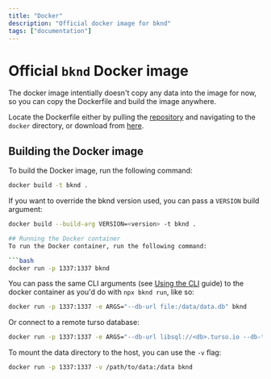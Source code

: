 ```yaml
---
title: "Docker"
description: "Official docker image for bknd"
tags: ["documentation"]
---
```


# Official `bknd` Docker image

The docker image intentially doesn't copy any data into the image for now, so you can copy the Dockerfile and build the image anywhere.

Locate the Dockerfile either by pulling the [repository](https://github.com/bknd-io/bknd) and navigating to the `docker` directory, or download from [here](https://github.com/bknd-io/bknd/blob/main/docker/Dockerfile).

## Building the Docker image

To build the Docker image, run the following command:

```bash
docker build -t bknd .
```

If you want to override the bknd version used, you can pass a `VERSION` build argument:

```bash
docker build --build-arg VERSION=<version> -t bknd .
```

````bash
## Running the Docker container
To run the Docker container, run the following command:

```bash
docker run -p 1337:1337 bknd
````

You can pass the same CLI arguments (see [Using the CLI](https://docs.bknd.io/cli) guide) to the docker container as you'd do with `npx bknd run`, like so:

```bash
docker run -p 1337:1337 -e ARGS="--db-url file:/data/data.db" bknd
```

Or connect to a remote turso database:

```bash
docker run -p 1337:1337 -e ARGS="--db-url libsql://<db>.turso.io --db-token <token>" bknd
```

To mount the data directory to the host, you can use the `-v` flag:

```bash
docker run -p 1337:1337 -v /path/to/data:/data bknd
```
